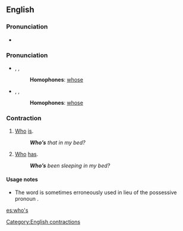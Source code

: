 ==English==

===Pronunciation===
*{{audio|en-us-who's.ogg|Audio (US)}}

===Pronunciation===
*{{enPR|ho͞oz}}, {{IPA|/huːz/}}, {{SAMPA|/hu:z/}}
*:'''Homophones''': [[whose]]
*:{{rhymes|uːz}}
*{{enPR|hwo͞oz}}, {{IPA|/ʍuːz/}}, {{SAMPA|/Wu:z/}}
*:'''Homophones''': [[whose]]
*:{{rhymes|uːz}}

===Contraction===
{{en-cont}}

# [[Who]] [[is]].
#:'''''Who’s''' that in my bed?''
# [[Who]] [[has]].
#:'''''Who’s''' been sleeping in my bed?''

====Usage notes====
*The word {{term|who's|lang=en}} is sometimes erroneously used in lieu of the possessive pronoun {{term|whose|lang=en}}.

[[Category:English contractions]]

[[es:who's]]